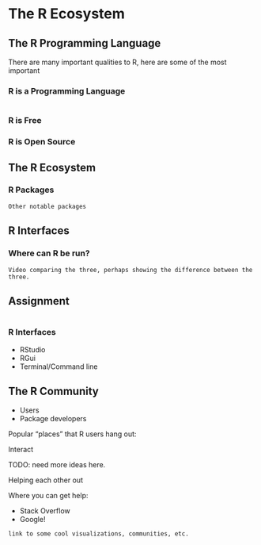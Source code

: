 # The R Ecosystem  {#recosystem}

## The R Programming Language

There are many important qualities to R, here are some of the most important

### R is a Programming Language


```block

```

### R is Free

### R is Open Source

## The R Ecosystem

### R Packages


```block
Other notable packages
```

## R Interfaces

### Where can R be run?

```block
Video comparing the three, perhaps showing the difference between the three.
```

## Assignment

```block

```

### R Interfaces

- RStudio
- RGui
- Terminal/Command line

## The R Community

- Users
- Package developers

Popular "places" that R users hang out:

Interact 

TODO: need more ideas here.

Helping each other out

Where you can get help:


- Stack Overflow 
- Google!

```block
link to some cool visualizations, communities, etc.
```
